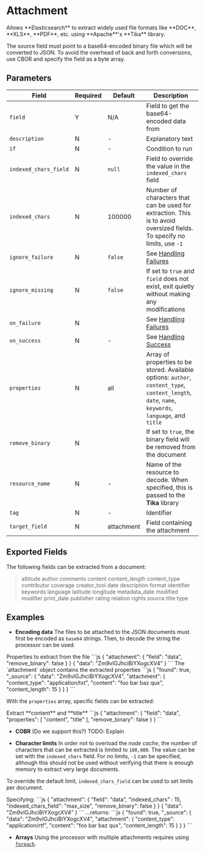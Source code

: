 
# Attachment

<Synopsis>
Allows **Elasticsearch** to extract widely used file formats like **DOC**, **XLS**, **PDF**, etc. using **Apache**'s **Tika** library.
</Synopsis>

The source field must point to a base64-encoded binary file which will be converted to JSON. To avoid the overhead of back and forth conversions, use CBOR and specify the field as a byte array.

## Parameters

|Field|Required|Default|Description|
|---|---|---|---|
|`field`|Y|N/A|Field to get the base64-encoded data from|
|`description`|N|-|Explanatory text|
|`if`|N|-|Condition to run|
|`indexed_chars_field`|N|`null`|Field to override the value in the `indexed_chars` field|
|`indexed_chars`|N|100000|Number of characters that can be used for extraction. This is to avoid oversized fields. To specify no limits, use `-1`|
|`ignore_failure`|N|`false`|See [Handling Failures](../handling-failures.mdx)|
|`ignore_missing`|N|`false`|If set to `true` and `field` does not exist, exit quietly without making any modifications|
|`on_failure`|N||See [Handling Failures](../handling-failures.mdx)|
|`on_success`|N|-|See [Handling Success](../handling-success.mdx)|
|`properties`|N|all|Array of properties to be stored. Available options: `author`, `content_type`, `content_length`, `date`, `name`, `keywords`, `language`, and `title`|
|`remove_binary`|N||If set to `true`, the binary field will be removed from the document|
|`resource_name`|N|-|Name of the resource to decode. When specified, this is passed to the **Tika** library|
|`tag`|N|-|Identifier|
|`target_field`|N|attachment|Field containing the attachment|

## Exported Fields

The following fields can be extracted from a document:

> altitude author comments content content_length content_type contributor coverage creator_tool date description format identifier keywords language latitude longitude metadata_date modified modifier print_date publisher rating relation rights source title type

## Examples

* **Encoding data** The files to be attached to the JSON documents must first be encoded as `base64` strings. Then, to decode the string the processor can be used:

<Example>
	<Description>
		Properties to extract from the file
	</Description>
	<SampleCode>
		```js
         {
            "attachment": {
               "field": "data",
               "remove_binary": false
            }
         }
         {
            "data": "Zm9vIGJhciBiYXogcXV4"
         }
		```
	</SampleCode>
	<Description>
      The `attachment` object contains the extracted properties
	</Description>
	<SampleCode>
      ```js
      {
         "found": true,
         "_source": {
            "data": "Zm9vIGJhciBiYXogcXV4",
            "attachment": {
               "content_type": "application/txt",
               "content": "foo bar baz qux",
               "content_length": 15
            }
         }
      }
      ```
	</SampleCode>
</Example>

With the `properties` array, specific fields can be extracted:

<Example>
	<Description>
      Extract **content** and **title**
	</Description>
	<SampleCode>
      ```js
         {
            "attachment": {
               "field": "data",
               "properties": [ "content", "title" ],
               "remove_binary": false
            }
         }
      ```
	</SampleCode>
</Example>

* **COBR** (Do we support this?) TODO: Explain

* **Character limits** In order not to overload the _node cache_, the number of characters that can be extracted is limited to `100,000`. The value can be set with the `indexed_chars` field. For no limits, `-1` can be specified, although this should not be used without verifying that there is enough memory to extract very large documents.

To override the default limit, `indexed_chars_field` can be used to set limits per document.

<Example>
   <Description>
      Specifying:
   </Description>
   <SampleCode>
      ```js
         {
            "attachment": {
               "field": "data",
               "indexed_chars" : 15,
               "indexed_chars_field": "max_size",
               "remove_binary": false
            }
         }
         {
            "data": "Zm9vIGJhciBiYXogcXV4"
         }
      ```
   </SampleCode>
   <Description>
   ...returns:
   </Description>
   <SampleCode>
      ```js
         {
            "found": true,
            "_source": {
               "data": "Zm9vIGJhciBiYXogcXV4",
               "attachment": {
                  "content_type": "application/rtf",
                  "content": "foo bar baz qux",
                  "content_length": 15
               }
            }
         }
      ```
   </SampleCode>
</Example>

* **Arrays** Using the processor with multiple attachments requires using [`foreach`](foreach.mdx).
